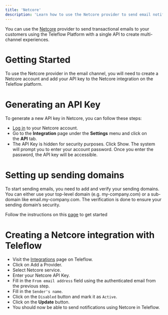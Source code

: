```yaml
---
title: 'Netcore'
description: 'Learn how to use the Netcore provider to send email notifications using Teleflow'
---
```


You can use the [Netcore](https://netcorecloud.com/) provider to send transactional emails to your customers using the Teleflow Platform with a single API to create multi-channel experiences.

# Getting Started

To use the Netcore provider in the email channel, you will need to create a Netcore account and add your API key to the Netcore integration on the Teleflow platform.

# Generating an API Key

To generate a new API key in Netcore, you can follow these steps:

- [Log in](https://email.netcorecloud.com/) to your Netcore account.
- Go to the **Integration** page under the **Settings** menu and click on the **API** tab.
- The API Key is hidden for security purposes. Click Show. The system will prompt you to enter your account password. Once you enter the password, the API key will be accessible.

# Setting up sending domains

To start sending emails, you need to add and verify your sending domains. You can either use your top-level domain (e.g. my-company.com) or a sub-domain like email.my-company.com. The verification is done to ensure your sending domain’s security.

Follow the instructions on this [page](https://emaildocs.netcorecloud.com/docs/what-is-a-sending-domain-how-to-set-up-sending-domains) to get started

# Creating a Netcore integration with Teleflow

- Visit the [Integrations](https://web.teleflow.khulnasoft.com/integrations?utm_campaign=docs-netcore) page on Teleflow.
- Click on Add a Provider.
- Select Netcore service.
- Enter your Netcore API Key.
- Fill in the `From email address` field using the authenticated email from the previous step.
- Fill in the `Sender's name`.
- Click on the `Disabled` button and mark it as `Active`.
- Click on the **Update** button.
- You should now be able to send notifications using Netcore in Teleflow.